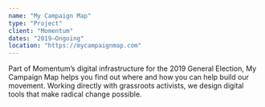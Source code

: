 ```yaml
---
name: "My Campaign Map"
type: "Project"
client: "Momentum"
dates: "2019–Ongoing"
location: "https://mycampaignmap.com"
---
```


Part of Momentum’s digital infrastructure for the 2019 General Election, My Campaign Map helps you find out where and how you can help build our movement. Working directly with grassroots activists, we design digital tools that make radical change possible.
